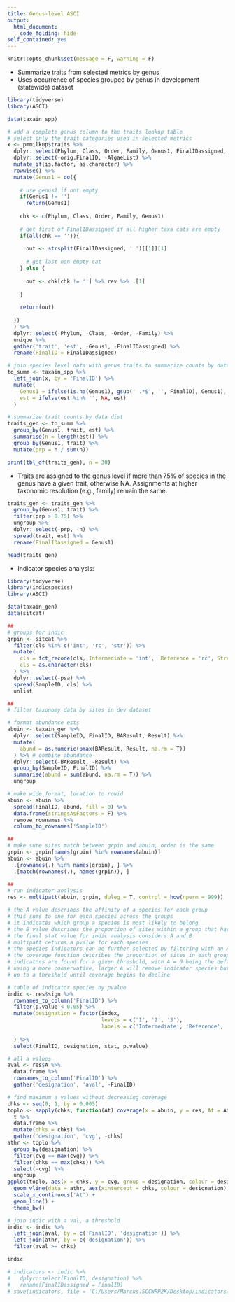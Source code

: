 ```yaml
---
title: Genus-level ASCI
output: 
  html_document:
    code_folding: hide
self_contained: yes
---
```


```r
knitr::opts_chunk$set(message = F, warning = F)
```

* Summarize traits from selected metrics by genus
* Uses occurrence of species grouped by genus in development (statewide) dataset

```r
library(tidyverse)
library(ASCI)

data(taxain_spp)

# add a complete genus column to the traits lookup table
# select only the trait categories used in selected metrics
x <- pmmilkup$traits %>%
  dplyr::select(Phylum, Class, Order, Family, Genus1, FinalIDassigned, everything()) %>% 
  dplyr::select(-orig.FinalID, -AlgaeList) %>% 
  mutate_if(is.factor, as.character) %>% 
  rowwise() %>% 
  mutate(Genus1 = do({
    
    # use genus1 if not empty
    if(Genus1 != '')
      return(Genus1)
    
    chk <- c(Phylum, Class, Order, Family, Genus1)
    
    # get first of FinalIDassigned if all higher taxa cats are empty
    if(all(chk == '')){
      
      out <- strsplit(FinalIDassigned, ' ')[[1]][1]
      
      # get last non-empty cat  
    } else {
      
      out <- chk[chk != ''] %>% rev %>% .[1]
      
    }
    
    return(out)
    
  })
  ) %>% 
  dplyr::select(-Phylum, -Class, -Order, -Family) %>% 
  unique %>% 
  gather('trait', 'est', -Genus1, -FinalIDassigned) %>% 
  rename(FinalID = FinalIDassigned)

# join species level data with genus traits to summarize counts by data dist
to_summ <- taxain_spp %>% 
  left_join(x, by = 'FinalID') %>% 
  mutate(
    Genus1 = ifelse(is.na(Genus1), gsub(' .*$', '', FinalID), Genus1),
    est = ifelse(est %in% '', NA, est)
  )

# summarize trait counts by data dist
traits_gen <- to_summ %>% 
  group_by(Genus1, trait, est) %>% 
  summarise(n = length(est)) %>% 
  group_by(Genus1, trait) %>% 
  mutate(prp = n / sum(n))

print(tbl_df(traits_gen), n = 30)
```

* Traits are assigned to the genus level if more than 75% of species in the genus have a given trait, otherwise NA.  Assignments at higher taxonomic resolution (e.g., family) remain the same.

```r
traits_gen <- traits_gen %>% 
  group_by(Genus1, trait) %>% 
  filter(prp > 0.75) %>% 
  ungroup %>% 
  dplyr::select(-prp, -n) %>% 
  spread(trait, est) %>% 
  rename(FinalIDassigned = Genus1)

head(traits_gen)
```

* Indicator species analysis:

```r
library(tidyverse)
library(indicspecies)
library(ASCI)

data(taxain_gen)
data(sitcat)

##
# groups for indic
grpin <- sitcat %>% 
  filter(cls %in% c('int', 'rc', 'str')) %>% 
  mutate(
    cls = fct_recode(cls, Intermediate = 'int',  Reference = 'rc', Stressed = 'str'),
    cls = as.character(cls)
  ) %>% 
  dplyr::select(-psa) %>% 
  spread(SampleID, cls) %>% 
  unlist

##
# filter taxonomy data by sites in dev dataset

# format abundance ests
abuin <- taxain_gen %>% 
  dplyr::select(SampleID, FinalID, BAResult, Result) %>% 
  mutate(
    abund = as.numeric(pmax(BAResult, Result, na.rm = T))
  ) %>% # combine abundance 
  dplyr::select(-BAResult, -Result) %>% 
  group_by(SampleID, FinalID) %>% 
  summarise(abund = sum(abund, na.rm = T)) %>%
  ungroup

# make wide format, location to rowid
abuin <- abuin %>% 
  spread(FinalID, abund, fill = 0) %>% 
  data.frame(stringsAsFactors = F) %>% 
  remove_rownames %>% 
  column_to_rownames('SampleID')

##
# make sure sites match between grpin and abuin, order is the same
grpin <- grpin[names(grpin) %in% rownames(abuin)]
abuin <- abuin %>% 
  .[rownames(.) %in% names(grpin), ] %>% 
  .[match(rownames(.), names(grpin)), ]

##
# run indicator analysis
res <- multipatt(abuin, grpin, duleg = T, control = how(nperm = 999))

# the A value describes the affinity of a species for each group
# this sums to one for each species across the groups
# it indicates which group a species is most likely to belong
# the B value describes the proportion of sites within a group that have a species, if found in the group
# the final stat value for indic analysis considers A and B
# multipatt returns a pvalue for each species
# the species indicators can be further selected by filtering with an A or B threshold
# the coverage function describes the proportion of sites in each group where one or
# indicators are found for a given threshold, with A = 0 being the default
# using a more conservative, larger A will remove indicator species but this can be done
# up to a threshold until coverage begins to decline

# table of indicator species by pvalue
indic <- res$sign %>%
  rownames_to_column('FinalID') %>% 
  filter(p.value < 0.05) %>% 
  mutate(designation = factor(index, 
                              levels = c('1', '2', '3'), 
                              labels = c('Intermediate', 'Reference', 'Stressed'))
         
  ) %>% 
  select(FinalID, designation, stat, p.value)

# all a values
aval <- res$A %>% 
  data.frame %>% 
  rownames_to_column('FinalID') %>% 
  gather('designation', 'aval', -FinalID)

# find maximum a values without decreasing coverage
chks <- seq(0, 1, by = 0.005)
toplo <- sapply(chks, function(At) coverage(x = abuin, y = res, At = At)) %>% 
  t %>% 
  data.frame %>% 
  mutate(chks = chks) %>% 
  gather('designation', 'cvg', -chks)
athr <- toplo %>% 
  group_by(designation) %>%
  filter(cvg == max(cvg)) %>% 
  filter(chks == max(chks)) %>% 
  select(-cvg) %>% 
  ungroup
ggplot(toplo, aes(x = chks, y = cvg, group = designation, colour = designation)) +
  geom_vline(data = athr, aes(xintercept = chks, colour = designation), linetype = 'dashed') +
  scale_x_continuous('At') + 
  geom_line() +
  theme_bw()

# join indic with a val, a threshold
indic <- indic %>% 
  left_join(aval, by = c('FinalID', 'designation')) %>% 
  left_join(athr, by = c('designation')) %>% 
  filter(aval >= chks)

indic

# indicators <- indic %>% 
#   dplyr::select(FinalID, designation) %>% 
#   rename(FinalIDassigned = FinalID)
# save(indicators, file = 'C:/Users/Marcus.SCCWRP2K/Desktop/indicators.RData', compress = 'xz')
```


